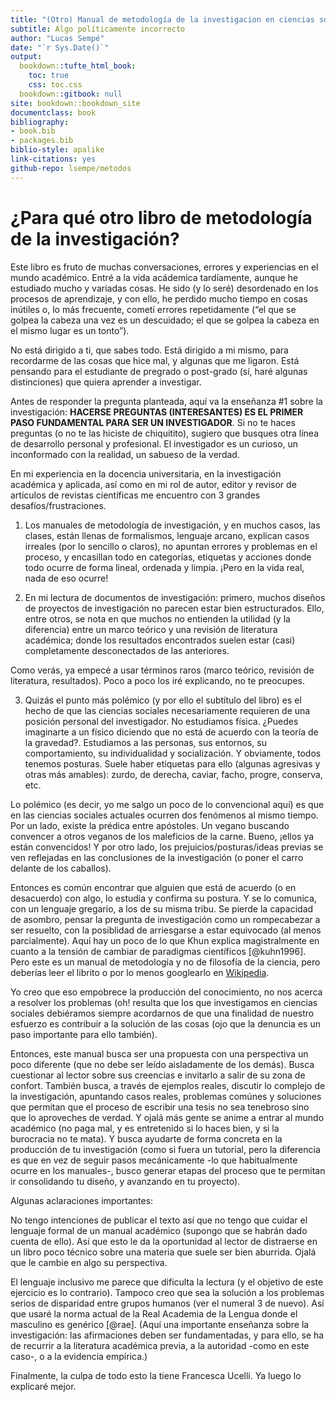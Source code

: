 ```yaml
---
title: "(Otro) Manual de metodología de la investigacion en ciencias sociales"
subtitle: Algo políticamente incorrecto
author: "Lucas Sempé"
date: "`r Sys.Date()`"
output:
  bookdown::tufte_html_book: 
    toc: true
    css: toc.css
  bookdown::gitbook: null
site: bookdown::bookdown_site
documentclass: book
bibliography:
- book.bib
- packages.bib
biblio-style: apalike
link-citations: yes
github-repo: lsempe/metodos
---
```


# ¿Para qué otro libro de metodología de la investigación?

Este libro es fruto de muchas conversaciones, errores y experiencias en el mundo académico. Entré a la vida acádemica tardíamente, aunque he estudiado mucho y variadas cosas. He sido (y lo seré) desordenado en los procesos de aprendizaje, y con ello, he perdido mucho tiempo en cosas inútiles o, lo más frecuente, cometí errores repetidamente ("el que se golpea la cabeza una vez es un descuidado; el que se golpea la cabeza en el mismo lugar es un tonto").

No está dirigido a ti, que sabes todo. Está dirigido a mi mismo, para recordarme de las cosas que hice mal, y algunas que me ligaron. Está pensando para el estudiante de pregrado o post-grado (sí, haré algunas distinciones) que quiera aprender a investigar.

Antes de responder la pregunta planteada, aquí va la enseñanza \#1 sobre la investigación: **HACERSE PREGUNTAS (INTERESANTES) ES EL PRIMER PASO FUNDAMENTAL PARA SER UN INVESTIGADOR**. Si no te haces preguntas (o no te las hiciste de chiquitito), sugiero que busques otra línea de desarrollo personal y profesional. El investigador es un curioso, un inconformado con la realidad, un sabueso de la verdad.

En mi experiencia en la docencia universitaria, en la investigación académica y aplicada, así como en mi rol de autor, editor y revisor de artículos de revistas científicas me encuentro con 3 grandes desafíos/frustraciones.

1)  Los manuales de metodología de investigación, y en muchos casos, las clases, están llenas de formalismos, lenguaje arcano, explican casos irreales (por lo sencillo o claros), no apuntan errores y problemas en el proceso, y encasillan todo en categorías, etiquetas y acciones donde todo ocurre de forma lineal, ordenada y limpia. ¡Pero en la vida real, nada de eso ocurre!

2)  En mi lectura de documentos de investigación: primero, muchos diseños de proyectos de investigación no parecen estar bien estructurados. Ello, entre otros, se nota en que muchos no entienden la utilidad (y la diferencia) entre un marco teórico y una revisión de literatura académica; donde los resultados encontrados suelen estar (casi) completamente desconectados de las anteriores.

Como verás, ya empecé a usar términos raros (marco teórico, revisión de literatura, resultados). Poco a poco los iré explicando, no te preocupes.

3)  Quizás el punto más polémico (y por ello el subtítulo del libro) es el hecho de que las ciencias sociales necesariamente requieren de una posición personal del investigador. No estudiamos física. ¿Puedes imaginarte a un físico diciendo que no está de acuerdo con la teoría de la gravedad?. Estudiamos a las personas, sus entornos, su comportamiento, su individualidad y socialización. Y obviamente, todos tenemos posturas. Suele haber etiquetas para ello (algunas agresivas y otras más amables): zurdo, de derecha, caviar, facho, progre, conserva, etc.

Lo polémico (es decir, yo me salgo un poco de lo convencional aquí) es que en las ciencias sociales actuales ocurren dos fenómenos al mismo tiempo. Por un lado, existe la prédica entre apóstoles. Un vegano buscando convencer a otros veganos de los maleficios de la carne. Bueno, ¡ellos ya están convencidos! Y por otro lado, los prejuicios/posturas/ideas previas se ven reflejadas en las conclusiones de la investigación (o poner el carro delante de los caballos).

Entonces es común encontrar que alguien que está de acuerdo (o en desacuerdo) con algo, lo estudia y confirma su postura. Y se lo comunica, con un lenguaje gregario, a los de su misma tribu. Se pierde la capacidad de asombro, pensar la pregunta de investigación como un rompecabezar a ser resuelto, con la posiblidad de arriesgarse a estar equivocado (al menos parcialmente). Aquí hay un poco de lo que Khun explica magistralmente en cuanto a la tensión de cambiar de paradigmas científicos [@kuhn1996]. Pero este es un manual de metodología y no de filosofía de la ciencia, pero deberías leer el librito o por lo menos googlearlo en [Wikipedia](https://es.wikipedia.org/wiki/La_estructura_de_las_revoluciones_cient%C3%ADficas).

Yo creo que eso empobrece la producción del conocimiento, no nos acerca a resolver los problemas (oh! resulta que los que investigamos en ciencias sociales debiéramos siempre acordarnos de que una finalidad de nuestro esfuerzo es contribuir a la solución de las cosas (ojo que la denuncia es un paso importante para ello también).

Entonces, este manual busca ser una propuesta con una perspectiva un poco diferente (que no debe ser leído aisladamente de los demás). Busca cuestionar al lector sobre sus creencias e invitarlo a salir de su zona de confort. También busca, a través de ejemplos reales, discutir lo complejo de la investigación, apuntando casos reales, problemas comúnes y soluciones que permitan que el proceso de escribir una tesis no sea tenebroso sino que lo aproveches de verdad. Y ojalá más gente se anime a entrar al mundo académico (no paga mal, y es entretenido si lo haces bien, y si la burocracia no te mata). Y busca ayudarte de forma concreta en la producción de tu investigación (como si fuera un tutorial, pero la diferencia es que en vez de seguir pasos mecánicamente -lo que habitualmente ocurre en los manuales-, busco generar etapas del proceso que te permitan ir consolidando tu diseño, y avanzando en tu proyecto).

Algunas aclaraciones importantes:

No tengo intenciones de publicar el texto así que no tengo que cuidar el lenguaje formal de un manual académico (supongo que se habrán dado cuenta de ello). Así que esto le da la oportunidad al lector de distraerse en un libro poco técnico sobre una materia que suele ser bien aburrida. Ojalá que le cambie en algo su perspectiva.

El lenguaje inclusivo me parece que dificulta la lectura (y el objetivo de este ejercicio es lo contrario). Tampoco creo que sea la solución a los problemas serios de disparidad entre grupos humanos (ver el numeral 3 de nuevo). Así que usaré la norma actual de la Real Academia de la Lengua donde el masculino es genérico [@rae]. (Aquí una importante enseñanza sobre la investigación: las afirmaciones deben ser fundamentadas, y para ello, se ha de recurrir a la literatura académica previa, a la autoridad -como en este caso-, o a la evidencia empírica.)

Finalmente, la culpa de todo esto la tiene Francesca Ucelli. Ya luego lo explicaré mejor.
